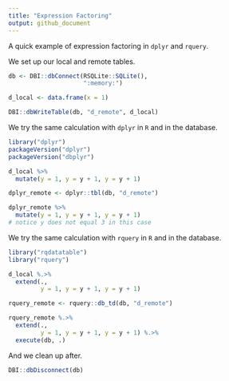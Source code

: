 ```yaml
---
title: "Expression Factoring"
output: github_document
---
```


A quick example of expression factoring in `dplyr` and `rquery`.

We set up our local and remote tables.

```r
db <- DBI::dbConnect(RSQLite::SQLite(), 
                     ":memory:")

d_local <- data.frame(x = 1)

DBI::dbWriteTable(db, "d_remote", d_local)
```

We try the same calculation with `dplyr` in `R` and in the database.

```r
library("dplyr")
packageVersion("dplyr")
packageVersion("dbplyr")

d_local %>% 
  mutate(y = 1, y = y + 1, y = y + 1)

dplyr_remote <- dplyr::tbl(db, "d_remote")

dplyr_remote %>% 
  mutate(y = 1, y = y + 1, y = y + 1)
# notice y does not equal 3 in this case
```

We try the same calculation with `rquery` in `R` and in the database.


```r
library("rqdatatable")
library("rquery")

d_local %.>% 
  extend(., 
         y = 1, y = y + 1, y = y + 1)

rquery_remote <- rquery::db_td(db, "d_remote")

rquery_remote %.>% 
  extend(., 
         y = 1, y = y + 1, y = y + 1) %.>%
  execute(db, .)
```

And we clean up after.


```r
DBI::dbDisconnect(db)
```
